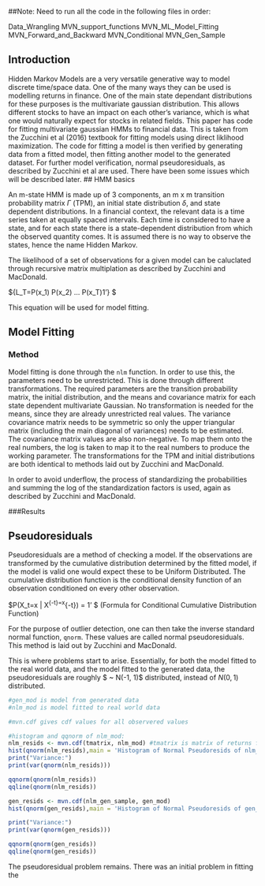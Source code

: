 ##Note:
Need to run all the code in the following files in order:

Data_Wrangling
MVN_support_functions
MVN_ML_Model_Fitting
MVN_Forward_and_Backward
MVN_Conditional
MVN_Gen_Sample



## Introduction
Hidden Markov Models are a very versatile generative way to model
discrete time/space data. One of the many ways they can be used is
modelling returns in finance. One of the main state dependant
distributions for these purposes is the multivariate gaussian
distribution. This allows different stocks to have an impact on
each other's variance, which is what one would naturally expect for
stocks in related fields. This paper has code for fitting multivariate
gaussian HMMs to financial data. This is taken from the Zucchini et al
(2016) textbook for fitting models using direct liklihood maximization.
The code for fitting a model is then verified by generating data from a
fitted model, then fitting another model to the generated dataset. For
further model verification, normal pseudoresiduals, as described by
Zucchini et al are used. There have been some issues which will be
described later.
## HMM basics

An m-state HMM is made up of 3 components, an m x m transition probability matrix $\Gamma$ (TPM), an initial state distribution $\delta$, and state dependent distributions. In a financial context, the relevant data is a time series taken at equally spaced intervals. Each time is considered to have a state, and for each state there is a state-dependent distribution from which the observed quantity comes. It is assumed there is no way to observe the states, hence the name Hidden Markov.

The likelihood of a set of observations for a given model can be caluclated through recursive matrix multiplation as described by Zucchini and MacDonald.

\${L_T=\delta P(x_1) \Gamma P(x_2) ... \Gamma P(x_T)1'} \$

This equation will be used for model fitting.

## Model Fitting

### Method

Model fitting is done through the `nlm` function. In order to use this, the parameters need to be unrestricted. This is done through different transformations. The required parameters are the transition probability matrix, the initial distribution, and the means and covariance matrix for each state dependent multivariate Gaussian. No transformation is needed for the means, since they are already unrestricted real values. The variance covariance matrix needs to be symmetric so only the upper triangular matrix (including the main diagonal of variances) needs to be estimated. The covariance matrix values are also non-negative. To map them onto the real numbers, the log is taken to map it to the real numbers to produce the working parameter. The transformations for the TPM and initial distributions are both identical to methods laid out by Zucchini and MacDonald.

In order to avoid underflow, the process of standardizing the probabilities and summing the log of the standardization factors is used, again as described by Zucchini and MacDonald.



###Results

## Pseudoresiduals

Pseudoresiduals are a method of checking a model. If the observations are transformed by the cumulative distribution determined by the fitted model, if the model is valid one would expect these to be Uniform Distributed. The cumulative distribution function is the conditional density function of an observation conditioned on every other observation.

\$P(X_t=x \| X^{-t}=x^{-t}) = \frac{\alpha_{t-1} \Gamma P(x) \beta_t}{\alpha_{t-1} \Gamma \beta_t} 1' \$ (Formula for Conditional Cumulative Distribution Function)

For the purpose of outlier detection, one can then take the inverse standard normal function, `qnorm`. These values are called normal pseudoresiduals. This method is laid out by Zucchini and MacDonald.

This is where problems start to arise. Essentially, for both the model fitted to the real world data, and the model fitted to the generated data, the pseudoresiduals are roughly \$ \~ N(-1, 1)\$ distributed, instead of $N(0,1)$ distributed.

```r
#gen_mod is model from generated data
#nlm_mod is model fitted to real world data

#mvn.cdf gives cdf values for all observered values

#histogram and qqnorm of nlm_mod:
nlm_resids <- mvn.cdf(tmatrix, nlm_mod) #tmatrix is matrix of returns for 100 days
hist(qnorm(nlm_resids),main = 'Histogram of Normal Pseudoresids of nlm_mod')
print("Variance:")
print(var(qnorm(nlm_resids)))
```

```r
qqnorm(qnorm(nlm_resids))
qqline(qnorm(nlm_resids))
```

```r

gen_resids <- mvn.cdf(nlm_gen_sample, gen_mod)
hist(qnorm(gen_resids),main = 'Histogram of Normal Pseudoresids of gen_mod')

print("Variance:")
print(var(qnorm(gen_resids)))
```

```r
qqnorm(qnorm(gen_resids))
qqline(qnorm(gen_resids))
```

The pseudoresidual problem remains. There was an initial problem in fitting the


